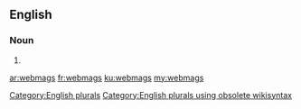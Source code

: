 ==English==

===Noun===
{{head|en}}

# {{plural of|webmag}}

[[Category:English plurals]][[Category:English plurals using obsolete wikisyntax]]

[[ar:webmags]]
[[fr:webmags]]
[[ku:webmags]]
[[my:webmags]]